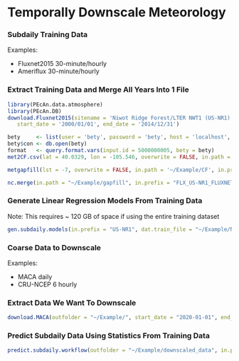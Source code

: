 Temporally Downscale Meteorology
===============


### Subdaily Training Data

Examples:

* Fluxnet2015 30-minute/hourly
* Ameriflux 30-minute/hourly

### Extract Training Data and Merge All Years Into 1 File 

```r
library(PEcAn.data.atmosphere)
library(PEcAn.DB)
download.Fluxnet2015(sitename = 'Niwot Ridge Forest/LTER NWT1 (US-NR1)', username = 'pecan', overwrite = FALSE, outfolder = '~/Example', 
   start_date = '2000/01/01', end_date = '2014/12/31')

bety     <- list(user = 'bety', password = 'bety', host = 'localhost', dbname = 'bety', driver = 'PostgreSQL', write = TRUE)
bety$con <- db.open(bety) 
format   <- query.format.vars(input.id = 5000000005, bety = bety)
met2CF.csv(lat = 40.0329, lon = -105.546, overwrite = FALSE, in.path = '~/Example', in.prefix = 'FLX_US-NR1_FLUXNET2015_SUBSET_HH_1998-2014_1-3', outfolder = '~/Example/CF', start_date = '2000/01/01', end_date = '2014/12/31', format)

metgapfill(lst = -7, overwrite = FALSE, in.path = '~/Example/CF', in.prefix = 'FLX_US-NR1_FLUXNET2015_SUBSET_HH_1998-2014_1-3', outfolder = '~/Example/gapfill', start_date = '2000/01/01', end_date = '2014/12/31')

nc.merge(in.path = "~/Example/gapfill", in.prefix = "FLX_US-NR1_FLUXNET2015_SUBSET_HH_1998-2014_1-3", outfolder = "~/Example/NR1_training_data", start_date = "2000-01-01", end_date = "2014-12-31", upscale = "hour")
```

### Generate Linear Regression Models From Training Data 

Note: This requires ~ 120 GB of space if using the entire training dataset
```r
gen.subdaily.models(in.prefix = "US-NR1", dat.train_file = "~/Example/NR1_training_data/FLX_US-NR1_FLUXNET2015_SUBSET_HH_1998-2014_1-3_dat.train.nc", outfolder = "~/Example/lm_model_output", n.beta = 10, day.window = 5)
```

### Coarse Data to Downscale

Examples:

* MACA daily
* CRU-NCEP 6 hourly

### Extract Data We Want To Downscale

```r
download.MACA(outfolder = "~/Example/", start_date = "2020-01-01", end_date = "2020-12-31", site_id = 772, lat.in=40.0329, lon.in=-105.546, model = "BNU-ESM", scenario = "rcp85", ensemble_member = "r1i1p1")

```

### Predict Subdaily Data Using Statistics From Training Data 

```r
predict.subdaily.workflow(outfolder = "~/Example/downscaled_data", in.path = "~/Example/MACA_site_0-772/", in.prefix = "MACA.BNU-ESM.rcp85.r1i1p1", start_date = "2020-01-01", end_date = "2020-12-31", lm.models.base = "~/Example/lm_model_output", dat.train_file = "~/Example/NR1_training_data/FLX_US-NR1_FLUXNET2015_SUBSET_HH_1998-2014_1-3_dat.train.nc", ens.hr = 3)
```
